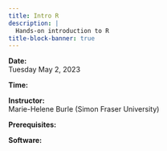 ```yaml
---
title: Intro R
description: |
  Hands-on introduction to R
title-block-banner: true
---
```


:::{.topdef}

**Date:** \
Tuesday May 2, 2023

**Time:** \

**Instructor:** \
Marie-Helene Burle (Simon Fraser University)

**Prerequisites:** \

**Software:** \

:::

<!-- <br> -->
<!-- [[Start course ➤](why.qmd)]{.topinline} -->
